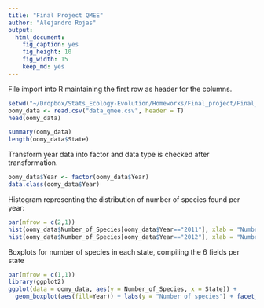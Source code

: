 ```yaml
---
title: "Final Project QMEE"
author: "Alejandro Rojas"
output:
  html_document:
    fig_caption: yes
    fig_height: 10
    fig_width: 15
    keep_md: yes
---
```



File import into R maintaining the first row as header for the columns.
```r
setwd("~/Dropbox/Stats_Ecology-Evolution/Homeworks/Final_project/Final_Project_QMEE/")
oomy_data <- read.csv("data_qmee.csv", header = T)
head(oomy_data)
```

```r
summary(oomy_data)
length(oomy_data$State)
```

Transform year data into factor and data type is checked after transformation.
```r
oomy_data$Year <- factor(oomy_data$Year)
data.class(oomy_data$Year)
```

Histogram representing the distribution of number of species found per year:
```r
par(mfrow = c(2,1))
hist(oomy_data$Number_of_Species[oomy_data$Year=="2011"], xlab = "Number of species", col = "green", main = "Species 2011")
hist(oomy_data$Number_of_Species[oomy_data$Year=="2012"], xlab = "Number of species", col = "blue", main = "Species 2012")
```

Boxplots for number of species in each state, compiling the 6 fields per state
```r
par(mfrow = c(1,1))
library(ggplot2)
ggplot(data = oomy_data, aes(y = Number_of_Species, x = State)) +
  geom_boxplot(aes(fill=Year)) + labs(y = "Number of species") + facet_grid(Year ~ .)
```